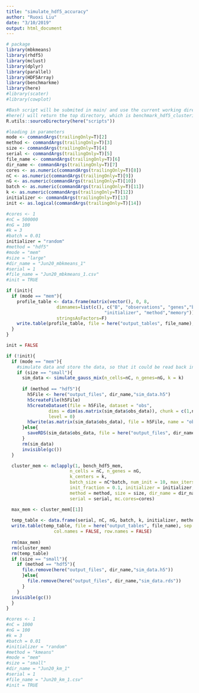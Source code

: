```yaml
---
title: "simulate_hdf5_accuracy"
author: "Ruoxi Liu"
date: "3/10/2019"
output: html_document
---
```


```r
# package
library(mbkmeans)
library(rhdf5)
library(mclust)
library(dplyr)
library(parallel)
library(HDF5Array)
library(benchmarkme)
library(here)
#library(scater)
#library(cowplot)
```

```r
#Bash script will be submited in main/ and use the current working directory (main/ will be cwd)
#here() will return the top directory, which is benchmark_hdf5_clustering
R.utils::sourceDirectory(here("scripts"))
```

```r
#loading in parameters
mode <- commandArgs(trailingOnly=T)[2]
method <- commandArgs(trailingOnly=T)[3]
size <- commandArgs(trailingOnly=T)[4]
serial <- commandArgs(trailingOnly=T)[5]
file_name <- commandArgs(trailingOnly=T)[6]
dir_name <- commandArgs(trailingOnly=T)[7]
cores <- as.numeric(commandArgs(trailingOnly=T)[8])
nC <- as.numeric(commandArgs(trailingOnly=T)[9])
nG <- as.numeric(commandArgs(trailingOnly=T)[10])
batch <- as.numeric(commandArgs(trailingOnly=T)[11])
k <- as.numeric(commandArgs(trailingOnly=T)[12])
initializer <- commandArgs(trailingOnly=T)[13]
init <- as.logical(commandArgs(trailingOnly=T)[14])

#cores <- 1
#nC = 500000
#nG = 100
#k = 3
#batch = 0.01
initializer = "random"
#method = "hdf5"
#mode = "mem"
#size = "large"
#dir_name = "Jun20_mbkmeans_1"
#serial = 1
#file_name = "Jun20_mbkmeans_1.csv"
#init = TRUE
```

```r
if (init){
  if (mode == "mem"){
    profile_table <- data.frame(matrix(vector(), 0, 8,
                   dimnames=list(c(), c("B", "observations", "genes","batch_size","k",
                                     "initializer", "method","memory"))),
                   stringsAsFactors=F)
    write.table(profile_table, file = here("output_tables", file_name), sep = ",", col.names = TRUE)
  }
}
```
```r
init = FALSE
```


```r
if (!init){
  if (mode == "mem"){
    #simulate data and store the data, so that it could be read back in later (only necessary for small data)
    if (size == "small"){
      sim_data <- simulate_gauss_mix(n_cells=nC, n_genes=nG, k = k)
   
      if (method == "hdf5"){
        h5File <- here("output_files", dir_name,"sim_data.h5")
        h5createFile(h5File)
        h5createDataset(file = h5File, dataset = "obs", 
                dims = dim(as.matrix(sim_data$obs_data)), chunk = c(1,nG),
                level = 0)
        h5write(as.matrix(sim_data$obs_data), file = h5File, name = "obs" )
      }else{
        saveRDS(sim_data$obs_data, file = here("output_files", dir_name,"sim_data.rds"))
      }
      rm(sim_data)
      invisible(gc())
  }

  cluster_mem <- mclapply(1, bench_hdf5_mem, 
                        n_cells = nC, n_genes = nG, 
                        k_centers = k,
                        batch_size = nC*batch, num_init = 10, max_iters = 100,
                        init_fraction = 0.1, initializer = initializer, 
                        method = method, size = size, dir_name = dir_name, 
                        serial = serial, mc.cores=cores)

  max_mem <- cluster_mem[[1]]
  
  temp_table <- data.frame(serial, nC, nG, batch, k, initializer, method, max_mem)
  write.table(temp_table, file = here("output_tables", file_name), sep = ",", append = TRUE, quote = FALSE,
                  col.names = FALSE, row.names = FALSE)
  
  rm(max_mem)
  rm(cluster_mem)
  rm(temp_table)
  if (size == "small"){
    if (method == "hdf5"){
      file.remove(here("output_files", dir_name,"sim_data.h5"))
      }else{
        file.remove(here("output_files", dir_name,"sim_data.rds"))
      }
    }
  invisible(gc())
  }
}
```

```r
#cores <- 1
#nC = 1000
#nG = 100
#k = 3
#batch = 0.01
#initializer = "random"
#method = "kmeans"
#mode = "mem"
#size = "small"
#dir_name = "Jun20_km_1"
#serial = 1
#file_name = "Jun20_km_1.csv"
#init = TRUE
```

